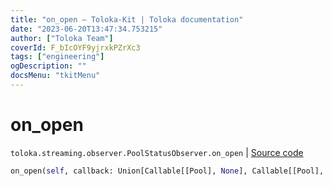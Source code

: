 ```yaml
---
title: "on_open — Toloka-Kit | Toloka documentation"
date: "2023-06-20T13:47:34.753215"
author: ["Toloka Team"]
coverId: F_bIcOYF9yjrxkPZrXc3
tags: ["engineering"]
ogDescription: ""
docsMenu: "tkitMenu"
---
```


# on_open

`toloka.streaming.observer.PoolStatusObserver.on_open` | [Source code](https://github.com/Toloka/toloka-kit/blob/v1.2.0/src/streaming/observer.py#L227)

```python
on_open(self, callback: Union[Callable[[Pool], None], Callable[[Pool], Awaitable[None]]])
```